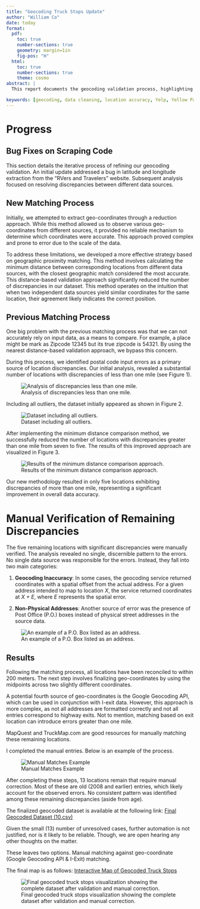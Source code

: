 ```yaml
---
title: "Geocoding Truck Stops Update"
author: "William Co"
date: today
format:
  pdf:
    toc: true
    number-sections: true
    geometry: margin=1in
    fig-pos: "H"
  html:
    toc: true
    number-sections: true
    theme: cosmo
abstract: |
  This report documents the geocoding validation process, highlighting discrepancies arising from integrating data sources like Yelp and Yellow Pages. Despite matching entries by phone number, these platforms introduce a high rate of false positives. We apply a variety of filtering to correct for this. We then provide a detailed account of the types of errors observed and offer a numerical estimate of the remaining discrepancies. These errors represent a small proportion of the entire dataset, affecting approximately 17 locations.

keywords: [geocoding, data cleaning, location accuracy, Yelp, Yellow Pages, truck stops]
---
```


# Progress

## Bug Fixes on Scraping Code
This section details the iterative process of refining our geocoding validation. An initial update addressed a bug in latitude and longitude extraction from the "RVers and Travelers" website. Subsequent analysis focused on resolving discrepancies between different data sources.

## New Matching Process

Initially, we attempted to extract geo-coordinates through a reduction approach. While this method allowed us to observe various geo-coordinates from different sources, it provided no reliable mechanism to determine which coordinates were accurate. This approach proved complex and prone to error due to the scale of the data. 

To address these limitations, we developed a more effective strategy based on geographic proximity matching. This method involves calculating the minimum distance between corresponding locations from different data sources, with the closest geographic match considered the most accurate. This distance-based validation approach significantly reduced the number of discrepancies in our dataset. This method operates on the intuition that when two independent data sources yield similar coordinates for the same location, their agreement likely indicates the correct position.

## Previous Matching Process

One big problem with the previous matching process was that we can not accurately rely on input data, as a means to compare. For example, a place might be mark as Zipcode 12345 but its true zipcode is 54321. By using the nearest distance-based validation approach, we bypass this concern. 

During this process, we identified postal code input errors as a primary source of location discrepancies. Our initial analysis, revealed a substantial number of locations with discrepancies of less than one mile (see Figure 1).

![Analysis of discrepancies less than one mile.](Images/2.png){#fig-less-than-one-mile}

Including all outliers, the dataset initially appeared as shown in Figure 2.

![Dataset including all outliers.](Images/3.png){#fig-outliers}

After implementing the minimum distance comparison method, we successfully reduced the number of locations with discrepancies greater than one mile from seven to five. The results of this improved approach are visualized in Figure 3.

![Results of the minimum distance comparison approach.](Images/4.png){#fig-min-distance}

Our new methodology resulted in only five locations exhibiting discrepancies of more than one mile, representing a significant improvement in overall data accuracy.

# Manual Verification of Remaining Discrepancies

The five remaining locations with significant discrepancies were manually verified. The analysis revealed no single, discernible pattern to the errors. No single data source was responsible for the errors.  Instead, they fall into two main categories:

1.  **Geocoding Inaccuracy**: In some cases, the geocoding service returned coordinates with a spatial offset from the actual address. For a given address intended to map to location *X*, the service returned coordinates at *X + E*, where *E* represents the spatial error.

2.  **Non-Physical Addresses**: Another source of error was the presence of Post Office (P.O.) boxes instead of physical street addresses in the source data.

![An example of a P.O. Box listed as an address.](Images/Screenshot 2025-08-03 180347.png){#fig-po-box}

## Results
Following the matching process, all locations have been reconciled to within 200 meters. The next step involves finalizing geo-coordinates by using the midpoints across two slightly different coordinates. 

A potential fourth source of geo-coordinates is the Google Geocoding API, which can be used in conjunction with I-exit data. However, this approach is more complex, as not all addresses are formatted correctly and not all entries correspond to highway exits. Not to mention, matching based on exit location can introduce errors greater than one mile.

MapQuest and TruckMap.com are good resources for manually matching these remaining locations.

I completed the manual entries. Below is an example of the process.

![Manual Matches Example](Images/Screenshot 2025-08-04 134651.png){#fig-manual}

After completing these steps, 13 locations remain that require manual correction. Most of these are old (2008 and earlier) entries, which likely account for the observed errors. No consistent pattern was identified among these remaining discrepancies (aside from age).

The finalized geocoded dataset is available at the following link:
[Final Geocoded Dataset (10.csv)](https://github.com/WilliamClintC/Geocoding_Documentation/blob/main/Notebooks/10.csv)

Given the small (13) number of unresolved cases, further automation is not justified, nor is it likely to be reliable. Though, we are open hearing any other thoughts on the matter. 

These leaves two options. Manual matching against geo-coordinate (Google Geocoding API & I-Exit) matching.

The final map is as follows: [Interactive Map of Geocoded Truck Stops](https://github.com/WilliamClintC/Geocoding_Documentation/blob/main/Notebooks/9.html)

![Final geocoded truck stops visualization showing the complete dataset after validation and manual correction.](Images/Screenshot 2025-08-04 174216.png){#fig-final-map}